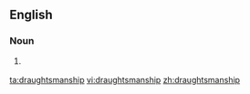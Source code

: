 ==English==

===Noun===
{{en-noun|-}}

# {{UK}} {{alternative spelling of|[[draftsmanship]]}}

[[ta:draughtsmanship]]
[[vi:draughtsmanship]]
[[zh:draughtsmanship]]